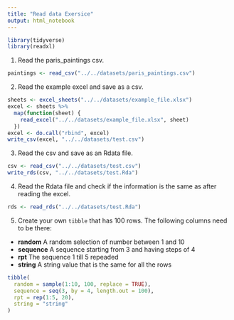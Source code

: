 ```yaml
---
title: "Read data Exersice"
output: html_notebook
---
```


```r
library(tidyverse)
library(readxl)
```

1. Read the paris_paintings csv.

```r
paintings <- read_csv("../../datasets/paris_paintings.csv")
```

2. Read the example excel and save as a csv.

```r
sheets <- excel_sheets("../../datasets/example_file.xlsx")
excel <- sheets %>%
  map(function(sheet) {
    read_excel("../../datasets/example_file.xlsx", sheet)
  })
excel <- do.call("rbind", excel)
write_csv(excel, "../../datasets/test.csv")
```

3. Read the csv and save as an Rdata file.

```r
csv <- read_csv("../../datasets/test.csv")
write_rds(csv, "../../datasets/test.Rda")
```

4. Read the Rdata file and check if the information is the same as after reading the excel.

```r
rds <- read_rds("../../datasets/test.Rda")
```

5. Create your own `tibble` that has 100 rows. The following columns need to be there:

  - **random** A random selection of number between 1 and 10
  - **sequence** A sequence starting from 3 and having steps of 4
  - **rpt** The sequence 1 till 5 repeaded
  - **string** A string value that is the same for all the rows

```r
tibble(
  random = sample(1:10, 100, replace = TRUE),
  sequence = seq(3, by = 4, length.out = 100),
  rpt = rep(1:5, 20),
  string = "string"
)
```
